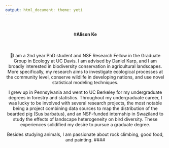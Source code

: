 ```yaml
---
output: html_document: theme: yeti
---
```


<br>

<center>#**Alison Ke**
<br>

<center>[](IMG_1547.jpg){width=250px}

<br>

####
I am a 2nd year PhD student and NSF Research Fellow in the Graduate Group in Ecology at UC Davis. I am advised by Daniel Karp, and I am broadly interested in biodiversity conservation in agricultural landscapes. More specifically, my research aims to investigate ecological processes at the community level, conserve wildlife in developing nations, and use novel statistical modeling techniques.
 
I grew up in Pennsylvania and went to UC Berkeley for my undergraduate degrees in forestry and statistics. Throughout my undergraduate career, I was lucky to be involved with several research projects, the most notable being a project combining data sources to map the distribution of the bearded pig (Sus barbatus), and an NSF-funded internship in Swaziland to study the effects of landscape heterogeneity on bird diversity. These experiences solidified my desire to pursue a graduate degree.
 
Besides studying animals, I am passionate about rock climbing, good food, and painting. 
####